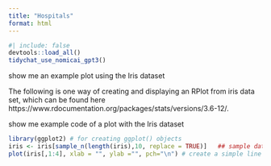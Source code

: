 ```yaml
---
title: "Hospitals"
format: html
---
```



```r
#| include: false
devtools::load_all()
tidychat_use_nomicai_gpt3()
```

show me an example plot using the Iris dataset

The following is one way of creating and displaying an RPlot from iris data set, which can be found here https://www.rdocumentation.org/packages/stats/versions/3.6-12/.

show me example code of a plot with the Iris dataset
```r
library(ggplot2) # for creating ggplot() objects 
iris <- iris[sample_n(length(iris),10, replace = TRUE)]   ## sample data from original iris dataframe to create a smaller one with only the first ten rows and columns. This is done because some functions require this small dataset as input or output (e.g., ggplot() requires an object of class "data.frame" for plotting)
plot(iris[,1:4], xlab = "", ylab ="", pch="\n") # create a simple line graph with the first four columns from iris data set as X and Y axes, respectively  ## this is just an example to show how ggplot() can be used for plotting
```


